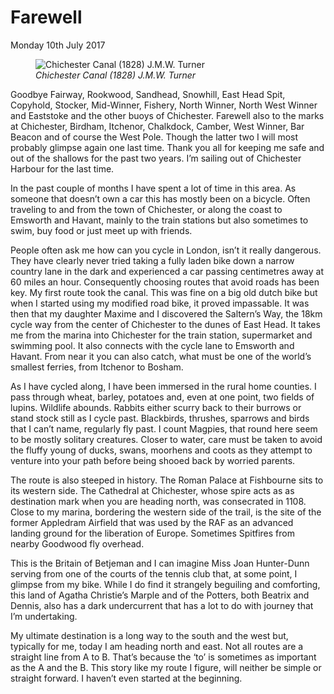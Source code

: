 # Farewell 
Monday 10th July 2017

![*Chichester Canal (1828) J.M.W. Turner*](images/ChichesterCanal.jpg "Chichester Canal")

Goodbye Fairway, Rookwood, Sandhead, Snowhill, East Head Spit, Copyhold, Stocker, Mid-Winner, Fishery, North Winner, North West Winner and Eaststoke and the other buoys of Chichester. Farewell also to the marks at Chichester, Birdham, Itchenor, Chalkdock, Camber, West Winner, Bar Beacon and of course the West Pole. Though the latter two I will most probably glimpse again one last time. Thank you all for keeping me safe and out of the shallows for the past two years. I’m sailing out of Chichester Harbour for the last time.

In the past couple of months I have spent a lot of time in this area. As someone that doesn’t own a car this has mostly been on a bicycle. Often traveling to and from the town of Chichester, or along the coast to Emsworth and Havant, mainly to the train stations but also sometimes to swim, buy food or just meet up with friends.

People often ask me how can you cycle in London, isn’t it really dangerous. They have clearly never tried taking a fully laden bike down a narrow country lane in the dark and experienced a car passing centimetres away at 60 miles an hour. Consequently choosing routes that avoid roads has been key. My first route took the canal. This was fine on a big old dutch bike but when I started using my modified road bike, it proved impassable. It was then that my daughter Maxime and I discovered the Saltern’s Way, the 18km cycle way from the center of Chichester to the dunes of East Head. It takes me from the marina into Chichester for the train station, supermarket and swimming pool. It also connects with the cycle lane to Emsworth and Havant. From near it you can also catch, what must be one of the world’s smallest ferries, from Itchenor to Bosham.

As I have cycled along, I have been immersed in the rural home counties. I pass through wheat, barley, potatoes and, even at one point, two fields of lupins. Wildlife abounds. Rabbits either scurry back to their burrows or stand stock still as I cycle past. Blackbirds, thrushes, sparrows and birds that I can’t name, regularly fly past. I count Magpies, that round here seem to be mostly solitary creatures. Closer to water, care must be taken to avoid the fluffy young of ducks, swans, moorhens and coots as they attempt to venture into your path before being shooed back by worried parents.

The route is also steeped in history. The Roman Palace at Fishbourne sits to its western side. The Cathedral at Chichester, whose spire acts as as destination mark when you are heading north, was consecrated in 1108. Close to my marina, bordering the western side of the trail, is the site of the former Appledram Airfield that was used by the RAF as an advanced landing ground for the liberation of Europe. Sometimes Spitfires from nearby Goodwood fly overhead.

This is the Britain of Betjeman and I can imagine Miss Joan Hunter-Dunn serving from one of the courts of the tennis club that, at some point, I glimpse from my bike. While I do find it strangely beguiling and comforting, this land of Agatha Christie’s Marple and of the Potters, both Beatrix and Dennis, also has a dark undercurrent that has a lot to do with journey that I’m undertaking.

My ultimate destination is a long way to the south and the west but, typically for me, today I am heading north and east. Not all routes are a straight line from A to B. That’s because the ‘to’ is sometimes as important as the A and the B. This story like my route I figure, will neither be simple or straight forward. I haven’t even started at the beginning.

